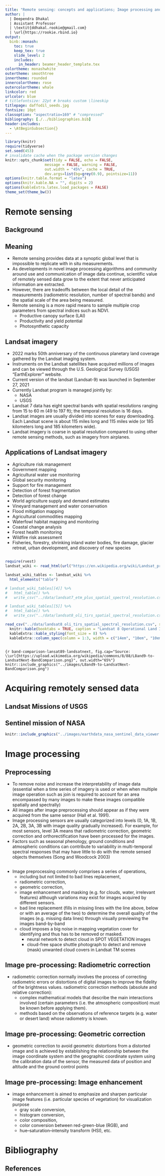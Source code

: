 ```yaml
---
title: "Remote sensing: concepts and applications; Image processing and interpretation"
author: |
  | Deependra Dhakal
  | Assistant Professor
  | \textit{ddhakal.rookie@gmail.com}
  | \url{https://rookie.rbind.io}
output: 
  binb::monash:
    toc: true
    keep_tex: true
    slide_level: 2
    includes:
      in_header: beamer_header_template.tex
colortheme: monashwhite
outertheme: smoothtree
innertheme: rounded
innercolortheme: rose
outercolortheme: whale
linkcolor: red
urlcolor: blue
# titlefontsize: 22pt # breaks custom \lineskip
titlepage: daffodil_seeds.jpg
fontsize: 10pt
classoption: "aspectratio=169" # "compressed"
bibliography: [./../bibliographies.bib]
header-includes: 
  - \AtBeginSubsection{}
---
```


```r
library(knitr)
require(tidyverse)
set.seed(453)
# invalidate cache when the package version changes
knitr::opts_chunk$set(tidy = FALSE, echo = FALSE, 
                  message = FALSE, warning = FALSE,
                  out.width = "45%", cache = TRUE, 
                  dev.args=list(bg=grey(0.9), pointsize=11))
options(knitr.table.format = "latex")
options(knitr.kable.NA = "", digits = 2)
options(kableExtra.latex.load_packages = FALSE)
theme_set(theme_bw())
```

# Remote sensing

## Background

\begin{columns}[T, onlytextwidth]
\column{0.6\textwidth}

\begin{itemize}
\item History may be traced back to the first pre-historic explorer who climbed a nearby hill to study the lay of the land.
\item During first half of 19th century, Louis Jacques Mande Daguerre and Joseph Nicephore Niepc invented a photographic device, a foundation for modern photography and a means to record a remotely sensed image.
\item In 1859, Gaspard Félix Tournachon Clateu (later known in the literature as Félix Nadar) took the first known aerial image from a balloon.
\end{itemize}
\column{0.4\textwidth}

```r
knitr::include_graphics("../images/landsat_mss_september20_1984_nile_delta.png")
```

\end{columns}

## Meaning

- Remote sensing provides data at a synoptic\footnote[frame]{Pertaining to or affording an overall view; referring to the use of meteorological data obtained simultaneously over a wide area for the purpose of presenting a comprehensive and nearly instantaneous picture of the state of the atmosphere} global level that is impossible to replicate with in situ measurements.
- As developments in novel image processing algorithms and community around use and communication of image data continue, scientific value of remotely sensed data grow to the extent that never anticipated information are extracted.
- However, there are tradeoffs between the local detail of the measurements (radiometric resolution, number of spectral bands) and the spatial scale of the area being measured.
- Remote sensing is a more rapid means to sample multiple crop parameters from spectral indices such as NDVI.
  - Productive canopy surface (LAI)
  - Productivity and yield potential
  - Photosynthetic capacity

## Landsat imagery

- 2022 marks 50th anniversary of the continuous planetary land coverage gathered by the Landsat imaging system.
- Instruments on the Landsat satellites have acquired millions of images and can be viewed through the U.S. Geological Survey (USGS) "EarthExplorer" \footnote[frame]{https://earthexplorer.usgs.gov/} website. 
- Current version of the landsat (Landsat-9) was launched in September 27, 2021
- Currently Landsat program is managed jointly by:
  - NASA
  - USGS
- Landsat 7 data has eight spectral bands with spatial resolutions ranging from 15 to 60 m (49 to 197 ft); the temporal resolution is 16 days.
- Landsat images are usually divided into scenes for easy downloading. Each Landsat scene is about 115 miles long and 115 miles wide (or 185 kilometers long and 185 kilometers wide).
- Landsat imagery is coarse in spatial resolution compared to using other remote sensing methods, such as imagery from airplanes.

## Applications of Landsat imagery

- Agriculture risk management
- Government mapping
- Agricultural water use monitoring
- Global security monitoring
- Support for fire management
- Detection of forest fragmentation
- Detection of forest change
- World agriculture supply and demand estimates
- Vineyard management and water conservation
- Flood mitigation mapping
- Agricultural commodities mapping
- Waterfowl habitat mapping and monitoring
- Coastal change analysis
- Forest health monitoring
- Wildfire risk assessment
- Fisheries, forestry, shrinking inland water bodies, fire damage, glacier retreat, urban development, and discovery of new species

##

```r
require(rvest)
landsat_wiki <- read_html(url("https://en.wikipedia.org/wiki/Landsat_program"))

landsat_wiki_tables <- landsat_wiki %>% 
  html_elements("table")

# landsat_wiki_tables[[4]] %>% 
#   html_table() %>% 
#   write_csv("../data/landsat7_etm_plus_spatial_spectral_resolution.csv", "")

# landsat_wiki_tables[[5]] %>%
#   html_table() %>%
#   write_csv("../data/landsat8_oli_tirs_spatial_spectral_resolution.csv", "")

read_csv("../data/landsat8_oli_tirs_spatial_spectral_resolution.csv", show_col_types = FALSE) %>% 
  knitr::kable(booktabs = TRUE, caption = "Landsat 8 Operational Land Imager (OLI) and Thermal Infrared Sensor (TIRS). TIRS bands are acquired at 100 meter resolution, but are resampled to 30 meter in delivered data product") %>% 
  kableExtra::kable_styling(font_size = 8) %>% 
  kableExtra::column_spec(column = 1:3, width = c("14em", "10em", "10em"))
```

##

```{r band-comparison-lansat89-landsatnext, fig.cap="Source: \\url{https://upload.wikimedia.org/wikipedia/commons/8/88/L8and9-to-LandsatNext-BandComparison.png}", out.width="65%"}
knitr::include_graphics("../images/L8and9-to-LandsatNext-BandComparison.png")
```

# Acquiring remotely sensed data

## Landsat Missions of USGS

\begin{columns}[T, onlytextwidth]

\column{0.5\textwidth}

```r

# pdftools::pdf_convert("../../geoinformatics-pages/Landsat 8 _ U.S. Geological Survey.pdf",
#                       pages = 1:2,
#                       filenames = paste0("../images/usgs_official_portal_p", 1:2, ".png"), 
#                       format = "png", dpi = 250)
knitr::include_graphics("../images/usgs_official_portal_p1.png")
```

\column{0.5\textwidth}


```r

knitr::include_graphics("../images/usgs_landsat_mapping_earth_explorer.png")
```

\end{columns}

## Sentinel mission of NASA

```r
knitr::include_graphics("../images/earthdata_nasa_sentinel_data_viewer.png")
```

# Image processing

## Preprocessing 

- To remove noise and increase the interpretability of image data (essential when a time series of imagery is used or when when multiple image operation such as join is required to account for an area encompassed by many images to make these images compatible spatially and spectrally)
- All images after image preprocessing should appear as if they were acquired from the same sensor (Hall et al. 1991).
- Image processing sensors are usually categorized into levels (0, 1A, 1B, 2A, 2B, 3A, 3B with image quality gradually increased). For example, for most sensors, level 3A means that radiometric correction, geometric correction and orthorectification have been processed for the images.
- Factors such as seasonal phenology, ground conditions and atmospheric conditions can contribute to variability in multi-temporal spectral responses that may have little to do with the remote sensed objects themselves (Song and Woodcock 2003)

##

- Image preprocessing commonly comprises a series of operations,
  - including but not limited to bad lines replacement,
  - radiometric correction,
  - geometric correction,
  - image enhancement and masking (e.g. for clouds, water, irrelevant features) although variations may exist for images acquired by different sensors.
  - bad line replacement (fills in missing lines with the line above, below or with an average of the two) to determine the overall quality of the images (e.g. missing data lines) through visually previewing the images band-by-band
  - cloud imposes a big noise in mapping vegetation cover for identifying and thus has to be removed or masked.
    - neural network to detect cloud in SPOT VEGETATION images
    - cloud-free space shuttle photograph to detect and remove (mask) unwanted cloud covers in Landsat TM scenes  

## Image pre-processing: Radiometric correction

- radiometric correction normally involves the process of correcting radiometric errors or distortions of digital images to improve the fidelity of the brightness values. radiometric correction methods (absolute and relative correction):
  - complex mathematical models that describe the main interactions involved (certain parameters (i.e. the atmospheric composition) must be known before applying them). 
  - methods based on the observations of reference targets (e.g. water or desert land) whose radiometry is known.

## Image pre-processing: Geometric correction

- geometric correction to avoid geometric distortions from a distorted image and is achieved by establishing the relationship between the image coordinate system and the geographic coordinate system using the calibration data of the sensor, the measured data of position and altitude and the ground control points

\begin{columns}[T, onlytextwidth]
\column{0.5\textwidth}

```r
# magick library is well documented at: https://www.imagemagick.org/Magick++/Documentation.html
checkerboard <- magick::image_read("../images/irrigating_farmer.png")
# checkerboard %>% 
#   magick::image_attributes()

checkerboard <- checkerboard %>% 
  magick::image_resize(filter = "Cubic", geometry = "500x") # refer to filter_types() for options

checkerboard
```

\column{0.5\textwidth}

```r

# checkerboard %>% 
  # magick::image_convert(matte = FALSE) # matte false disables transparency


checkerboard %>% 
    magick::image_distort(distortion = "Affine",
                          coordinates = c(30, 40, 40, 25,
                                          70, 240, 20, 180),
                          bestfit = FALSE)

# first_coord <- seq(0, 50, by = 5)
# second_coord <- first_coord
# 
# checkerboard_dist_frames <- map2(.x = first_coord, .y = second_coord,
#      .f = ~magick::image_distort(checkerboard, distortion = "Affine",
#                                  coordinates = c(0, 0, .x, .y))) 

# # checkerboard_dist_frames can only be converted or used in `magick` when used as single or multiple vector element for example following WORKS with any modification:
# c(checkerboard_dist_frames[[1]],
#   checkerboard_dist_frames[[2]],
#   checkerboard_dist_frames[[3]])
  
# magick::image_write_video("../images/checkerboard_distort_movie.mp4", framerate = 20)
  
```

\end{columns}

## Image pre-processing: Image enhancement

- image enhancement is aimed to emphasize and sharpen particular image features (i.e. particular species of vegetation) for visualization purpose
  - gray scale conversion,
  - histogram conversion,
  - color composition,
  - color conversion between red-green-blue (RGB), and
  - hue–saturation–intensity transform (HSI), etc.

# Bibliography

## References
